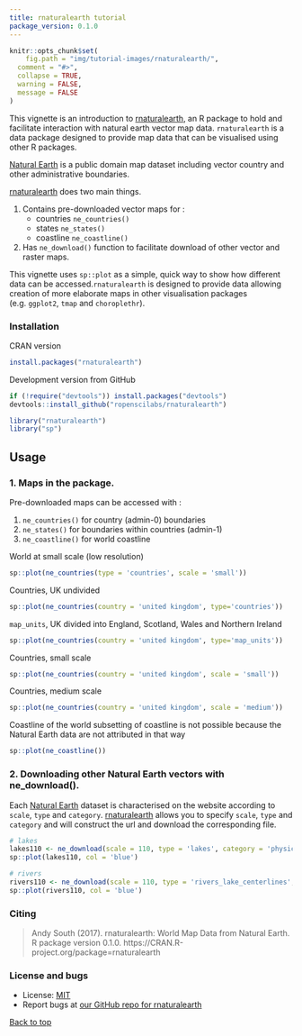 ```yaml
---
title: rnaturalearth tutorial
package_version: 0.1.0
---
```


```r
knitr::opts_chunk$set(
	fig.path = "img/tutorial-images/rnaturalearth/",
  comment = "#>",
  collapse = TRUE,
  warning = FALSE,
  message = FALSE
)
```

This vignette is an introduction to [rnaturalearth](https://github.com/ropenscilabs/rnaturalearth), an R package to hold and facilitate interaction with natural earth vector map data. `rnaturalearth` is a data package designed to provide map data that can be visualised using other R packages.

[Natural Earth](http://www.naturalearthdata.com/) is a public domain map dataset including vector country and other administrative boundaries.

[rnaturalearth](https://github.com/ropenscilabs/rnaturalearth) does two main things.

1. Contains pre-downloaded vector maps for :
    + countries `ne_countries()`
    + states `ne_states()`
    + coastline `ne_coastline()`

1. Has `ne_download()` function to facilitate download of other vector and raster maps.


This vignette uses `sp::plot` as a simple, quick way to show how different data can be accessed.`rnaturalearth` is designed to provide data allowing creation of more elaborate maps in other visualisation packages (e.g. `ggplot2`, `tmap` and `choroplethr`).



### Installation

CRAN version

```r
install.packages("rnaturalearth")
```

Development version from GitHub

```r
if (!require("devtools")) install.packages("devtools")
devtools::install_github("ropenscilabs/rnaturalearth")
```

```r
library("rnaturalearth")
library("sp")
```


## Usage

### 1. Maps in the package.

Pre-downloaded maps can be accessed with :

1. `ne_countries()` for country (admin-0) boundaries
1. `ne_states()` for boundaries within countries (admin-1)
1. `ne_coastline()` for world coastline


World at small scale (low resolution)

```r
sp::plot(ne_countries(type = 'countries', scale = 'small'))
```

Countries, UK undivided

```r
sp::plot(ne_countries(country = 'united kingdom', type='countries'))
```

`map_units`, UK divided into England, Scotland, Wales and Northern Ireland

```r
sp::plot(ne_countries(country = 'united kingdom', type='map_units'))
```

Countries, small scale

```r
sp::plot(ne_countries(country = 'united kingdom', scale = 'small'))
```

Countries, medium scale

```r
sp::plot(ne_countries(country = 'united kingdom', scale = 'medium'))
```

Coastline of the world subsetting of coastline is not possible because the Natural Earth data are not attributed in that way

```r
sp::plot(ne_coastline())
```

### 2. Downloading other Natural Earth vectors with ne_download().

Each [Natural Earth](http://www.naturalearthdata.com/) dataset is characterised on the website according to `scale`, `type` and `category`. [rnaturalearth](https://github.com/ropenscilabs/rnaturalearth) allows you to specify `scale`, `type` and `category` and will construct the url and download the corresponding file.

```r

# lakes
lakes110 <- ne_download(scale = 110, type = 'lakes', category = 'physical')
sp::plot(lakes110, col = 'blue')

# rivers
rivers110 <- ne_download(scale = 110, type = 'rivers_lake_centerlines', category = 'physical')
sp::plot(rivers110, col = 'blue')
```


### Citing

> Andy South (2017). rnaturalearth: World Map Data from Natural Earth.
  R package version 0.1.0.
  https://CRAN.R-project.org/package=rnaturalearth



### License and bugs

* License: [MIT](http://opensource.org/licenses/MIT)
* Report bugs at [our GitHub repo for rnaturalearth](https://github.com/ropenscilabs/rnaturalearth/issues?state=open)


[Back to top](#top)
